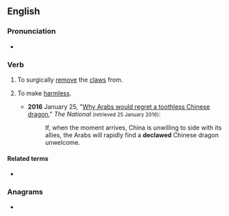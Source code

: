 ==English==

===Pronunciation===
* {{a|UK}} {{IPA|/diːˈklɔː/|lang=en}}

===Verb===
{{en-verb}}

# To surgically [[remove]] the [[claw]]s from.
# {{lb|en|figuratively}} To make [[harmless]].
#* '''2016''' January 25, "[http://www.thenational.ae/opinion/comment/why-arabs-would-regret-a-toothless-chinese-dragon Why Arabs would regret a toothless Chinese dragon]," ''The National'' <small>(retrieved 25 January 2016)</small>:
#*: If, when the moment arrives, China is unwilling to side with its allies, the Arabs will rapidly find a '''declawed''' Chinese dragon unwelcome.

====Related terms====
* {{l|en|declawing}}

===Anagrams===
* {{l|en|clawed}}